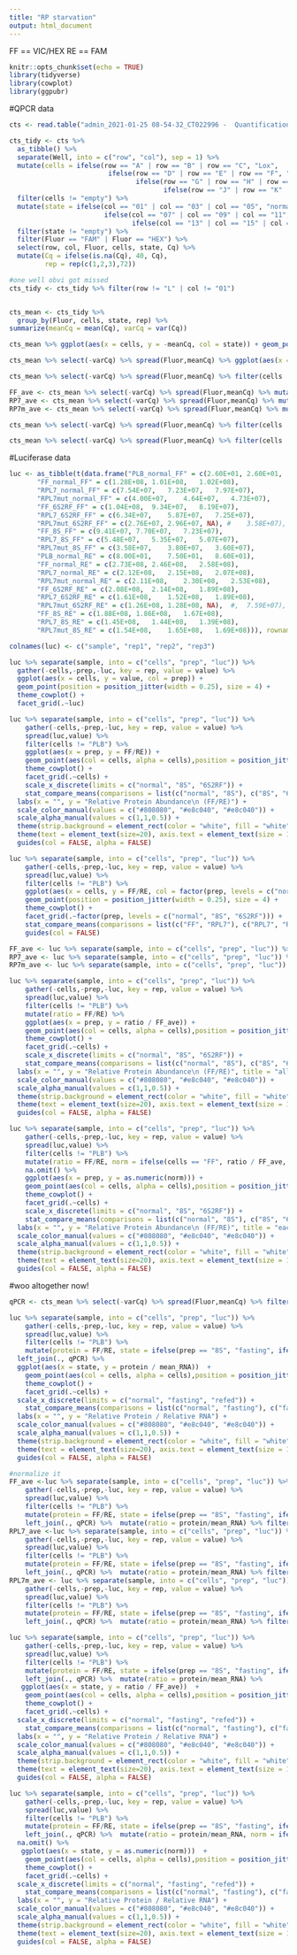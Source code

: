 ```yaml
---
title: "RP starvation"
output: html_document
---
```


FF == VIC/HEX RE == FAM

```r
knitr::opts_chunk$set(echo = TRUE)
library(tidyverse)
library(cowplot)
library(ggpubr)
```

#QPCR data

```r
cts <- read.table("admin_2021-01-25 08-54-32_CT022996 -  Quantification Cq Results.csv", header = TRUE, sep = ",")

```

```r

cts_tidy <- cts %>%
  as_tibble() %>% 
  separate(Well, into = c("row", "col"), sep = 1) %>%
  mutate(cells = ifelse(row == "A" | row == "B" | row == "C", "Lox", 
                         ifelse(row == "D" | row == "E" | row == "F", "RPL7",
                                ifelse(row == "G" | row == "H" | row == "I", "RPL7mut", 
                                       ifelse(row == "J" | row == "K" | row == "L", "FF", "empty"))))) %>% 
  filter(cells != "empty") %>%
  mutate(state = ifelse(col == "01" | col == "03" | col == "05", "normal",
                        ifelse(col == "07" | col == "09" | col == "11", "fasting",
                               ifelse(col == "13" | col == "15" | col == "17", "refed", "empty")))) %>% 
  filter(state != "empty") %>% 
  filter(Fluor == "FAM" | Fluor == "HEX") %>% 
  select(row, col, Fluor, cells, state, Cq) %>% 
  mutate(Cq = ifelse(is.na(Cq), 40, Cq),
         rep = rep(c(1,2,3),72)) 

#one well obvi got missed
cts_tidy <- cts_tidy %>% filter(row != "L" | col != "01")


cts_mean <- cts_tidy %>%
  group_by(Fluor, cells, state, rep) %>% 
summarize(meanCq = mean(Cq), varCq = var(Cq))

```

```r
cts_mean %>% ggplot(aes(x = cells, y = -meanCq, col = state)) + geom_point(size = 3, position = position_jitterdodge()) + facet_grid(.~Fluor) + theme_cowplot()

cts_mean %>% select(-varCq) %>% spread(Fluor,meanCq) %>% ggplot(aes(x = cells, y = 2^(-(FAM - HEX)), col = state)) + geom_point(size = 3, position = position_jitterdodge())  + theme_cowplot()

cts_mean %>% select(-varCq) %>% spread(Fluor,meanCq) %>% filter(cells != "Lox") %>% ggplot(aes(x = state, y = 2^(-(FAM - HEX)))) + geom_point(aes(col = cells, alpha = cells),size = 3, position = position_jitterdodge())  + theme_cowplot() + stat_compare_means(comparisons = list(c("normal", "fasting"), c("fasting", "refed"), c("normal", "refed")), method = "t.test") + facet_grid(.~cells) + scale_x_discrete(limits = c("normal", "fasting", "refed")) + guides(col = FALSE, alpha = FALSE) + labs(x = "", y = "Relative RNA Abundance\n (FF/RE)") + scale_color_manual(values = c("#808080", "#e8c040", "#e8c040")) + scale_alpha_manual(values = c(1,1,0.5))  + theme(strip.background = element_rect(color = "white", fill = "white")) + theme(text = element_text(size=20), axis.text = element_text(size = 12.5))

```

```r
FF_ave <- cts_mean %>% select(-varCq) %>% spread(Fluor,meanCq) %>% mutate(ratio = 2^(-(FAM - HEX))) %>% filter(cells == "FF", state == "normal") %>% summarize(mean(ratio, na.rm = TRUE)) %>% pull() %>% as.numeric()
RP7_ave <- cts_mean %>% select(-varCq) %>% spread(Fluor,meanCq) %>% mutate(ratio = 2^(-(FAM - HEX))) %>% filter(cells == "RPL7", state == "normal") %>% summarize(mean(ratio, na.rm = TRUE)) %>% pull() %>% as.numeric()
RP7m_ave <- cts_mean %>% select(-varCq) %>% spread(Fluor,meanCq) %>% mutate(ratio = 2^(-(FAM - HEX))) %>% filter(cells == "RPL7mut", state == "normal") %>% summarize(mean(ratio, na.rm = TRUE)) %>% pull() %>% as.numeric()

cts_mean %>% select(-varCq) %>% spread(Fluor,meanCq) %>% filter(cells != "Lox") %>% mutate(ratio = 2^(-(FAM - HEX))) %>% ggplot(aes(x = state, y = ratio / FF_ave)) + geom_point(aes(col = cells, alpha = cells),size = 3, position = position_jitterdodge())  + theme_cowplot() + stat_compare_means(comparisons = list(c("normal", "fasting"), c("fasting", "refed"), c("normal", "refed")), method = "t.test") + facet_grid(.~cells) + scale_x_discrete(limits = c("normal", "fasting", "refed")) + guides(col = FALSE, alpha = FALSE) + labs(x = "", y = "Relative RNA Abundance\n (FF/RE)", title = "all normalized to FF normal")  + scale_color_manual(values = c("#808080", "#e8c040", "#e8c040")) + scale_alpha_manual(values = c(1,1,0.5))  + theme(strip.background = element_rect(color = "white", fill = "white")) + theme(text = element_text(size=20), axis.text = element_text(size = 12.5)) 

cts_mean %>% select(-varCq) %>% spread(Fluor,meanCq) %>% filter(cells != "Lox") %>% mutate(ratio = 2^(-(FAM - HEX)), norm = ifelse(cells == "FF", ratio / FF_ave, ifelse(cells == "RPL7", ratio / RP7_ave, ifelse(cells == "RPL7mut", ratio / RP7m_ave, "nothing")))) %>% ggplot(aes(x = state, y = norm)) + geom_point(aes(col = cells, alpha = cells),size = 3, position = position_jitterdodge())  + theme_cowplot() + stat_compare_means(comparisons = list(c("normal", "fasting"), c("fasting", "refed"), c("normal", "refed")), method = "t.test") + facet_grid(.~cells) + scale_x_discrete(limits = c("normal", "fasting", "refed")) + guides(col = FALSE, alpha = FALSE) + labs(x = "", y = "Relative RNA Abundance\n (FF/RE)", title = "each normalized to their own normal")  + scale_color_manual(values = c("#808080", "#e8c040", "#e8c040")) + scale_alpha_manual(values = c(1,1,0.5))  + theme(strip.background = element_rect(color = "white", fill = "white")) + theme(text = element_text(size=20), axis.text = element_text(size = 12.5))

```

#Luciferase data

```r
luc <- as_tibble(t(data.frame("PLB_normal_FF" = c(2.60E+01, 2.60E+01,   2.80E+01),
       "FF_normal_FF" = c(1.28E+08, 1.01E+08,   1.02E+08),
       "RPL7_normal_FF" = c(7.54E+07,   7.23E+07,   7.97E+07),
       "RPL7mut_normal_FF" = c(4.00E+07,    4.64E+07,   4.73E+07),
       "FF_6S2RF_FF" = c(1.04E+08,  9.34E+07,   8.19E+07),
       "RPL7_6S2RF_FF" = c(6.34E+07,    5.87E+07,   7.25E+07),
       "RPL7mut_6S2RF_FF" = c(2.76E+07, 2.96E+07, NA), #    3.58E+07),
       "FF_8S_FF" = c(9.41E+07, 7.70E+07,   7.23E+07),
       "RPL7_8S_FF" = c(5.48E+07,   5.35E+07,   5.07E+07),
       "RPL7mut_8S_FF" = c(3.58E+07,    3.80E+07,   3.60E+07),
       "PLB_normal_RE" = c(8.00E+01,    7.50E+01,   8.60E+01),
       "FF_normal_RE" = c(2.73E+08, 2.46E+08,   2.58E+08),
       "RPL7_normal_RE" = c(2.12E+08,   2.15E+08,   2.07E+08),
       "RPL7mut_normal_RE" = c(2.11E+08,    2.30E+08,   2.53E+08),
       "FF_6S2RF_RE" = c(2.08E+08,  2.14E+08,   1.89E+08),
       "RPL7_6S2RF_RE" = c(1.61E+08,    1.52E+08,   1.89E+08),
       "RPL7mut_6S2RF_RE" = c(1.26E+08, 1.28E+08, NA),  #,  7.59E+07),
       "FF_8S_RE" = c(1.88E+08, 1.86E+08,   1.67E+08),
       "RPL7_8S_RE" = c(1.45E+08,   1.44E+08,   1.39E+08),
       "RPL7mut_8S_RE" = c(1.54E+08,    1.65E+08,   1.69E+08))), rownames = "sample")

colnames(luc) <- c("sample", "rep1", "rep2", "rep3")


```

```r
luc %>% separate(sample, into = c("cells", "prep", "luc")) %>% 
  gather(-cells,-prep,-luc, key = rep, value = value) %>% 
  ggplot(aes(x = cells, y = value, col = prep)) + 
  geom_point(position = position_jitter(width = 0.25), size = 4) + 
  theme_cowplot() + 
  facet_grid(.~luc)

luc %>% separate(sample, into = c("cells", "prep", "luc")) %>% 
    gather(-cells,-prep,-luc, key = rep, value = value) %>%
    spread(luc,value) %>%  
    filter(cells != "PLB") %>% 
    ggplot(aes(x = prep, y = FF/RE)) + 
    geom_point(aes(col = cells, alpha = cells),position = position_jitter(width = 0.25), size = 4) + 
    theme_cowplot() + 
    facet_grid(.~cells) +
    scale_x_discrete(limits = c("normal", "8S", "6S2RF")) +
    stat_compare_means(comparisons = list(c("normal", "8S"), c("8S", "6S2RF"), c("normal", "6S2RF")), method = "t.test") +
  labs(x = "", y = "Relative Protein Abundance\n (FF/RE)") +
  scale_color_manual(values = c("#808080", "#e8c040", "#e8c040")) + 
  scale_alpha_manual(values = c(1,1,0.5)) +
  theme(strip.background = element_rect(color = "white", fill = "white")) + 
  theme(text = element_text(size=20), axis.text = element_text(size = 12.5)) +
  guides(col = FALSE, alpha = FALSE)

luc %>% separate(sample, into = c("cells", "prep", "luc")) %>% 
    gather(-cells,-prep,-luc, key = rep, value = value) %>%
    spread(luc,value) %>%  
    filter(cells != "PLB") %>% 
    ggplot(aes(x = cells, y = FF/RE, col = factor(prep, levels = c("normal", "8S", "6S2RF")))) + 
    geom_point(position = position_jitter(width = 0.25), size = 4) + 
    theme_cowplot() + 
    facet_grid(.~factor(prep, levels = c("normal", "8S", "6S2RF"))) +
    stat_compare_means(comparisons = list(c("FF", "RPL7"), c("RPL7", "RPL7mut"), c("FF", "RPL7mut")), method = "t.test") +
    guides(col = FALSE)

```

```r
FF_ave <- luc %>% separate(sample, into = c("cells", "prep", "luc")) %>%  gather(-cells,-prep,-luc, key = rep, value = value) %>% spread(luc,value) %>% mutate(ratio = FF/RE) %>% filter(cells == "FF", prep == "normal") %>% summarize(mean(ratio,na.rm = TRUE)) %>% pull() %>% as.numeric()
RP7_ave <- luc %>% separate(sample, into = c("cells", "prep", "luc")) %>%  gather(-cells,-prep,-luc, key = rep, value = value) %>% spread(luc,value) %>% mutate(ratio = FF/RE) %>% filter(cells == "RPL7", prep == "normal") %>% summarize(mean(ratio,na.rm = TRUE)) %>% pull() %>% as.numeric()
RP7m_ave <- luc %>% separate(sample, into = c("cells", "prep", "luc")) %>%  gather(-cells,-prep,-luc, key = rep, value = value) %>% spread(luc,value) %>% mutate(ratio = FF/RE) %>% filter(cells == "RPL7mut", prep == "normal") %>% summarize(mean(ratio,na.rm = TRUE)) %>% pull() %>% as.numeric()

luc %>% separate(sample, into = c("cells", "prep", "luc")) %>% 
    gather(-cells,-prep,-luc, key = rep, value = value) %>%
    spread(luc,value) %>%  
    filter(cells != "PLB") %>% 
    mutate(ratio = FF/RE) %>% 
    ggplot(aes(x = prep, y = ratio / FF_ave)) + 
    geom_point(aes(col = cells, alpha = cells),position = position_jitter(width = 0.25), size = 4) + 
    theme_cowplot() + 
    facet_grid(.~cells) +
    scale_x_discrete(limits = c("normal", "8S", "6S2RF")) +
    stat_compare_means(comparisons = list(c("normal", "8S"), c("8S", "6S2RF"), c("normal", "6S2RF")), method = "t.test") +
  labs(x = "", y = "Relative Protein Abundance\n (FF/RE)", title = "all normalized to FF normal") +
  scale_color_manual(values = c("#808080", "#e8c040", "#e8c040")) + 
  scale_alpha_manual(values = c(1,1,0.5)) +
  theme(strip.background = element_rect(color = "white", fill = "white")) + 
  theme(text = element_text(size=20), axis.text = element_text(size = 12.5)) +
  guides(col = FALSE, alpha = FALSE)

luc %>% separate(sample, into = c("cells", "prep", "luc")) %>% 
    gather(-cells,-prep,-luc, key = rep, value = value) %>%
    spread(luc,value) %>%  
    filter(cells != "PLB") %>% 
    mutate(ratio = FF/RE, norm = ifelse(cells == "FF", ratio / FF_ave, ifelse(cells == "RPL7", ratio / RP7_ave, ifelse(cells == "RPL7mut", ratio / RP7m_ave, "nothing")))) %>% 
    na.omit() %>% 
    ggplot(aes(x = prep, y = as.numeric(norm))) + 
    geom_point(aes(col = cells, alpha = cells),position = position_jitter(width = 0.25), size = 4) + 
    theme_cowplot() + 
    facet_grid(.~cells) +
    scale_x_discrete(limits = c("normal", "8S", "6S2RF")) +
    stat_compare_means(comparisons = list(c("normal", "8S"), c("8S", "6S2RF"), c("normal", "6S2RF")), method = "t.test") +
  labs(x = "", y = "Relative Protein Abundance\n (FF/RE)", title = "each normalized to their normal") +
  scale_color_manual(values = c("#808080", "#e8c040", "#e8c040")) + 
  scale_alpha_manual(values = c(1,1,0.5)) +
  theme(strip.background = element_rect(color = "white", fill = "white")) + 
  theme(text = element_text(size=20), axis.text = element_text(size = 12.5)) +
  guides(col = FALSE, alpha = FALSE)


```

#woo altogether now!

```r
qPCR <- cts_mean %>% select(-varCq) %>% spread(Fluor,meanCq) %>% filter(cells != "Lox") %>% mutate(RNA = 2^(-(FAM - HEX))) %>% group_by(cells,state) %>% summarize(mean_RNA = mean(RNA,na.rm = TRUE))

luc %>% separate(sample, into = c("cells", "prep", "luc")) %>% 
    gather(-cells,-prep,-luc, key = rep, value = value) %>%
    spread(luc,value) %>%  
    filter(cells != "PLB") %>% 
    mutate(protein = FF/RE, state = ifelse(prep == "8S", "fasting", ifelse(prep == "6S2RF", "refed", "normal"))) %>% 
  left_join(., qPCR) %>% 
  ggplot(aes(x = state, y = protein / mean_RNA))  + 
    geom_point(aes(col = cells, alpha = cells),position = position_jitter(width = 0.25), size = 4) + 
    theme_cowplot() + 
    facet_grid(.~cells) +
  scale_x_discrete(limits = c("normal", "fasting", "refed")) +
    stat_compare_means(comparisons = list(c("normal", "fasting"), c("fasting", "refed"), c("normal", "refed")), method = "t.test") +
  labs(x = "", y = "Relative Protein / Relative RNA") +
  scale_color_manual(values = c("#808080", "#e8c040", "#e8c040")) + 
  scale_alpha_manual(values = c(1,1,0.5)) +
  theme(strip.background = element_rect(color = "white", fill = "white")) + 
  theme(text = element_text(size=20), axis.text = element_text(size = 12.5)) +
  guides(col = FALSE, alpha = FALSE)

#normalize it
FF_ave <-luc %>% separate(sample, into = c("cells", "prep", "luc")) %>% 
    gather(-cells,-prep,-luc, key = rep, value = value) %>%
    spread(luc,value) %>%  
    filter(cells != "PLB") %>% 
    mutate(protein = FF/RE, state = ifelse(prep == "8S", "fasting", ifelse(prep == "6S2RF", "refed", "normal"))) %>% 
    left_join(., qPCR) %>%  mutate(ratio = protein/mean_RNA) %>% filter(cells == "FF", state == "normal") %>% summarize(mean(ratio,na.rm = TRUE)) %>% pull() %>% as.numeric()
RPL7_ave <-luc %>% separate(sample, into = c("cells", "prep", "luc")) %>% 
    gather(-cells,-prep,-luc, key = rep, value = value) %>%
    spread(luc,value) %>%  
    filter(cells != "PLB") %>% 
    mutate(protein = FF/RE, state = ifelse(prep == "8S", "fasting", ifelse(prep == "6S2RF", "refed", "normal"))) %>% 
    left_join(., qPCR) %>%  mutate(ratio = protein/mean_RNA) %>% filter(cells == "RPL7", state == "normal") %>% summarize(mean(ratio,na.rm = TRUE)) %>% pull() %>% as.numeric()
RPL7m_ave <- luc %>% separate(sample, into = c("cells", "prep", "luc")) %>% 
    gather(-cells,-prep,-luc, key = rep, value = value) %>%
    spread(luc,value) %>%  
    filter(cells != "PLB") %>% 
    mutate(protein = FF/RE, state = ifelse(prep == "8S", "fasting", ifelse(prep == "6S2RF", "refed", "normal"))) %>% 
    left_join(., qPCR) %>%  mutate(ratio = protein/mean_RNA) %>% filter(cells == "RPL7mut", state == "normal") %>% summarize(mean(ratio,na.rm = TRUE)) %>% pull() %>% as.numeric()

luc %>% separate(sample, into = c("cells", "prep", "luc")) %>% 
    gather(-cells,-prep,-luc, key = rep, value = value) %>%
    spread(luc,value) %>%  
    filter(cells != "PLB") %>% 
    mutate(protein = FF/RE, state = ifelse(prep == "8S", "fasting", ifelse(prep == "6S2RF", "refed", "normal"))) %>% 
    left_join(., qPCR) %>%  mutate(ratio = protein/mean_RNA) %>% 
   ggplot(aes(x = state, y = ratio / FF_ave))  + 
    geom_point(aes(col = cells, alpha = cells),position = position_jitter(width = 0.25), size = 4) + 
    theme_cowplot() + 
    facet_grid(.~cells) +
  scale_x_discrete(limits = c("normal", "fasting", "refed")) +
    stat_compare_means(comparisons = list(c("normal", "fasting"), c("fasting", "refed"), c("normal", "refed")), method = "t.test") +
  labs(x = "", y = "Relative Protein / Relative RNA") +
  scale_color_manual(values = c("#808080", "#e8c040", "#e8c040")) + 
  scale_alpha_manual(values = c(1,1,0.5)) +
  theme(strip.background = element_rect(color = "white", fill = "white")) + 
  theme(text = element_text(size=20), axis.text = element_text(size = 12.5)) +
  guides(col = FALSE, alpha = FALSE)

luc %>% separate(sample, into = c("cells", "prep", "luc")) %>% 
    gather(-cells,-prep,-luc, key = rep, value = value) %>%
    spread(luc,value) %>%  
    filter(cells != "PLB") %>% 
    mutate(protein = FF/RE, state = ifelse(prep == "8S", "fasting", ifelse(prep == "6S2RF", "refed", "normal"))) %>% 
    left_join(., qPCR) %>%  mutate(ratio = protein/mean_RNA, norm = ifelse(cells == "FF", ratio / FF_ave, ifelse(cells == "RPL7", ratio / RPL7_ave, ifelse(cells == "RPL7mut", ratio / RPL7m_ave, "nothing")))) %>% 
  na.omit() %>% 
   ggplot(aes(x = state, y = as.numeric(norm)))  + 
    geom_point(aes(col = cells, alpha = cells),position = position_jitter(width = 0.25), size = 4) + 
    theme_cowplot() + 
    facet_grid(.~cells) +
  scale_x_discrete(limits = c("normal", "fasting", "refed")) +
    stat_compare_means(comparisons = list(c("normal", "fasting"), c("fasting", "refed"), c("normal", "refed")), method = "t.test") +
  labs(x = "", y = "Relative Protein / Relative RNA") +
  scale_color_manual(values = c("#808080", "#e8c040", "#e8c040")) + 
  scale_alpha_manual(values = c(1,1,0.5)) +
  theme(strip.background = element_rect(color = "white", fill = "white")) + 
  theme(text = element_text(size=20), axis.text = element_text(size = 12.5)) +
  guides(col = FALSE, alpha = FALSE)


  

```